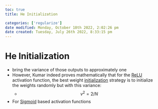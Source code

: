 ```yaml
---
toc: true
title: He Initialization

categories: ['regularize']
date modified: Monday, October 10th 2022, 2:02:26 pm
date created: Tuesday, July 26th 2022, 8:33:15 pm
---
```


# He Initialization
- bring the variance of those outputs to approximately one
- However, Kumar indeed proves mathematically that for the [ReLU](Relu.qmd) activation function, the best weight [initialization](Initialization.qmd) strategy is to initialize the weights randomly but with this variance:
	- $$\begin{equation} v^{2} = 2/N \end{equation}$$
- For [Sigmoid](Sigmoid.qmd) based activation functions



